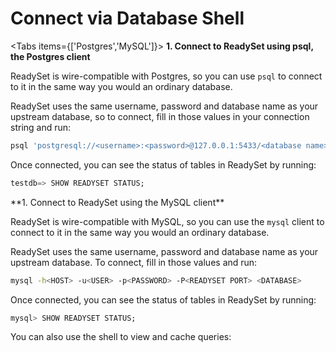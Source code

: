 
# Connect via Database Shell
<Tabs items={['Postgres','MySQL']}>
<Tab>
**1. Connect to ReadySet using psql, the Postgres client**

ReadySet is wire-compatible with Postgres, so you can use `psql` to connect to it in the same way you would an ordinary database.

ReadySet uses the same username, password and database name as your upstream database, so to connect, fill in those values in your connection string and run:

```sh
psql 'postgresql://<username>:<password>@127.0.0.1:5433/<database name>'
```

Once connected, you can see the status of tables in ReadySet by running:

```sql
testdb=> SHOW READYSET STATUS;
```
</Tab>
<Tab>
**1. Connect to ReadySet using the MySQL client**

ReadySet is wire-compatible with MySQL, so you can use the `mysql` client to connect to it in the same way you would an ordinary database.

ReadySet uses the same username, password and database name as your upstream database.  To connect, fill in those values and run:

```sh
mysql -h<HOST> -u<USER> -p<PASSWORD> -P<READYSET PORT> <DATABASE>
```

Once connected, you can see the status of tables in ReadySet by running:

```sql
mysql> SHOW READYSET STATUS;
```
</Tab>
</Tabs>
You can also use the shell to view and cache queries:
<Cards>
  <Card title="Creating a cache" href="/get-started/cache#0-creating-a-cache" />
</Cards>